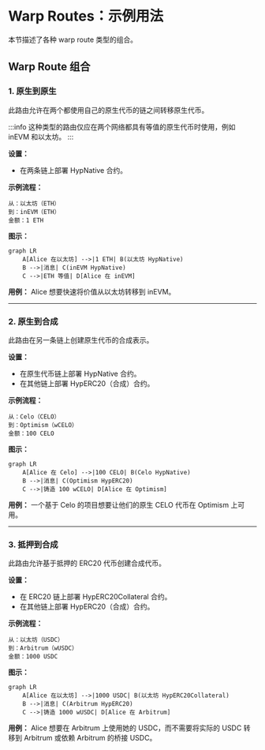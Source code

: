 # Warp Routes：示例用法

本节描述了各种 warp route 类型的组合。

## Warp Route 组合

### 1. 原生到原生

此路由允许在两个都使用自己的原生代币的链之间转移原生代币。

:::info
这种类型的路由仅应在两个网络都具有等值的原生代币时使用，例如 inEVM 和以太坊。
:::

**设置：**

- 在两条链上部署 HypNative 合约。

**示例流程：**

```
从：以太坊（ETH）
到：inEVM（ETH）
金额：1 ETH
```

**图示：**

```mermaid
graph LR
    A[Alice 在以太坊] -->|1 ETH| B(以太坊 HypNative)
    B -->|消息| C(inEVM HypNative)
    C -->|ETH 等值| D[Alice 在 inEVM]
```

**用例：** Alice 想要快速将价值从以太坊转移到 inEVM。

---

### 2. 原生到合成

此路由在另一条链上创建原生代币的合成表示。

**设置：**

- 在原生代币链上部署 HypNative 合约。
- 在其他链上部署 HypERC20（合成）合约。

**示例流程：**

```
从：Celo（CELO）
到：Optimism（wCELO）
金额：100 CELO
```

**图示：**

```mermaid
graph LR
    A[Alice 在 Celo] -->|100 CELO| B(Celo HypNative)
    B -->|消息| C(Optimism HypERC20)
    C -->|铸造 100 wCELO| D[Alice 在 Optimism]
```

**用例：** 一个基于 Celo 的项目想要让他们的原生 CELO 代币在 Optimism 上可用。

---

### 3. 抵押到合成

此路由允许基于抵押的 ERC20 代币创建合成代币。

**设置：**

- 在 ERC20 链上部署 HypERC20Collateral 合约。
- 在其他链上部署 HypERC20（合成）合约。

**示例流程：**

```
从：以太坊（USDC）
到：Arbitrum（wUSDC）
金额：1000 USDC
```

**图示：**

```mermaid
graph LR
    A[Alice 在以太坊] -->|1000 USDC| B(以太坊 HypERC20Collateral)
    B -->|消息| C(Arbitrum HypERC20)
    C -->|铸造 1000 wUSDC| D[Alice 在 Arbitrum]
```

**用例：** Alice 想要在 Arbitrum 上使用她的 USDC，而不需要将实际的 USDC 转移到 Arbitrum 或依赖 Arbitrum 的桥接 USDC。
